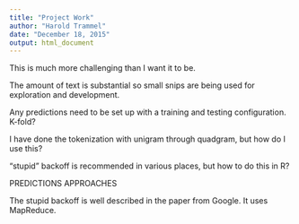 ```yaml
---
title: "Project Work"
author: "Harold Trammel"
date: "December 18, 2015"
output: html_document
---
```



This is much more challenging than I want it to be.  

The amount of text is substantial so small snips are being used for exploration and development.

Any predictions need to be set up with a training and testing configuration.  K-fold?

I have done the tokenization with unigram through quadgram, but how do I use this?

"stupid" backoff is recommended in various places, but how to do this in R?

PREDICTIONS APPROACHES

The stupid backoff is well described in the paper from Google.  It uses MapReduce.
